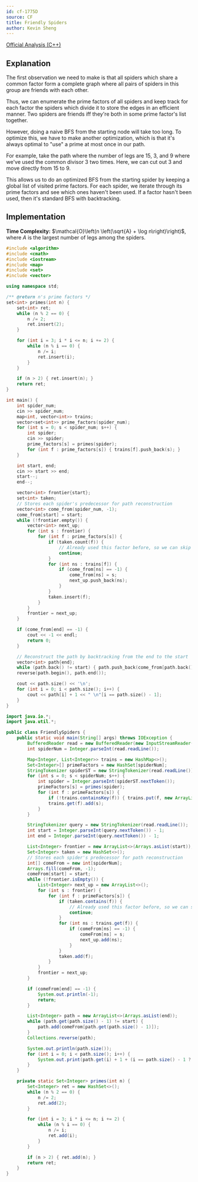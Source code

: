 ```yaml
---
id: cf-1775D
source: CF
title: Friendly Spiders
author: Kevin Sheng
---
```


[Official Analysis (C++)](https://codeforces.com/blog/entry/111286)

## Explanation

The first observation we need to make is that all spiders which share a common
factor form a complete graph where all pairs of spiders in this group are friends with each other.

Thus, we can enumerate the prime factors of all spiders and keep track
for each factor the spiders which divide it to store the edges in an efficient manner.
Two spiders are friends iff they're both in some prime factor's list together.

However, doing a naive BFS from the starting node will take too long.
To optimize this, we have to make another optimization, which is that
it's always optimal to "use" a prime at most once in our path.

For example, take the path where the number of legs are $15$, $3$, and $9$
where we've used the common divisor $3$ two times.
Here, we can cut out $3$ and move directly from $15$ to $9$.

This allows us to do an optimized BFS from the starting spider
by keeping a global list of visited prime factors.
For each spider, we iterate through its prime factors and see
which ones haven't been used.
If a factor hasn't been used, then it's standard BFS with backtracking.

## Implementation

**Time Complexity:** $\mathcal{O}\left(n \left(\sqrt{A} + \log n\right)\right)$, where $A$ is the largest number of legs among the spiders.

<LanguageSection>
<CPPSection>

```cpp
#include <algorithm>
#include <cmath>
#include <iostream>
#include <map>
#include <set>
#include <vector>

using namespace std;

/** @return n's prime factors */
set<int> primes(int n) {
	set<int> ret;
	while (n % 2 == 0) {
		n /= 2;
		ret.insert(2);
	}

	for (int i = 3; i * i <= n; i += 2) {
		while (n % i == 0) {
			n /= i;
			ret.insert(i);
		}
	}

	if (n > 2) { ret.insert(n); }
	return ret;
}

int main() {
	int spider_num;
	cin >> spider_num;
	map<int, vector<int>> trains;
	vector<set<int>> prime_factors(spider_num);
	for (int s = 0; s < spider_num; s++) {
		int spider;
		cin >> spider;
		prime_factors[s] = primes(spider);
		for (int f : prime_factors[s]) { trains[f].push_back(s); }
	}

	int start, end;
	cin >> start >> end;
	start--;
	end--;

	vector<int> frontier{start};
	set<int> taken;
	// Stores each spider's predecessor for path reconstruction
	vector<int> come_from(spider_num, -1);
	come_from[start] = start;
	while (!frontier.empty()) {
		vector<int> next_up;
		for (int s : frontier) {
			for (int f : prime_factors[s]) {
				if (taken.count(f)) {
					// Already used this factor before, so we can skip it
					continue;
				}
				for (int ns : trains[f]) {
					if (come_from[ns] == -1) {
						come_from[ns] = s;
						next_up.push_back(ns);
					}
				}
				taken.insert(f);
			}
		}
		frontier = next_up;
	}

	if (come_from[end] == -1) {
		cout << -1 << endl;
		return 0;
	}

	// Reconstruct the path by backtracking from the end to the start
	vector<int> path{end};
	while (path.back() != start) { path.push_back(come_from[path.back()]); }
	reverse(path.begin(), path.end());

	cout << path.size() << '\n';
	for (int i = 0; i < path.size(); i++) {
		cout << path[i] + 1 << " \n"[i == path.size() - 1];
	}
}
```

</CPPSection>
<JavaSection>

```java
import java.io.*;
import java.util.*;

public class FriendlySpiders {
	public static void main(String[] args) throws IOException {
		BufferedReader read = new BufferedReader(new InputStreamReader(System.in));
		int spiderNum = Integer.parseInt(read.readLine());

		Map<Integer, List<Integer>> trains = new HashMap<>();
		Set<Integer>[] primeFactors = new HashSet[spiderNum];
		StringTokenizer spiderST = new StringTokenizer(read.readLine());
		for (int s = 0; s < spiderNum; s++) {
			int spider = Integer.parseInt(spiderST.nextToken());
			primeFactors[s] = primes(spider);
			for (int f : primeFactors[s]) {
				if (!trains.containsKey(f)) { trains.put(f, new ArrayList<>()); }
				trains.get(f).add(s);
			}
		}

		StringTokenizer query = new StringTokenizer(read.readLine());
		int start = Integer.parseInt(query.nextToken()) - 1;
		int end = Integer.parseInt(query.nextToken()) - 1;

		List<Integer> frontier = new ArrayList<>(Arrays.asList(start));
		Set<Integer> taken = new HashSet<>();
		// Stores each spider's predecessor for path reconstruction
		int[] comeFrom = new int[spiderNum];
		Arrays.fill(comeFrom, -1);
		comeFrom[start] = start;
		while (!frontier.isEmpty()) {
			List<Integer> next_up = new ArrayList<>();
			for (int s : frontier) {
				for (int f : primeFactors[s]) {
					if (taken.contains(f)) {
						// Already used this factor before, so we can skip it
						continue;
					}
					for (int ns : trains.get(f)) {
						if (comeFrom[ns] == -1) {
							comeFrom[ns] = s;
							next_up.add(ns);
						}
					}
					taken.add(f);
				}
			}
			frontier = next_up;
		}

		if (comeFrom[end] == -1) {
			System.out.println(-1);
			return;
		}

		List<Integer> path = new ArrayList<>(Arrays.asList(end));
		while (path.get(path.size() - 1) != start) {
			path.add(comeFrom[path.get(path.size() - 1)]);
		}
		Collections.reverse(path);

		System.out.println(path.size());
		for (int i = 0; i < path.size(); i++) {
			System.out.print(path.get(i) + 1 + (i == path.size() - 1 ? "\n" : " "));
		}
	}

	private static Set<Integer> primes(int n) {
		Set<Integer> ret = new HashSet<>();
		while (n % 2 == 0) {
			n /= 2;
			ret.add(2);
		}

		for (int i = 3; i * i <= n; i += 2) {
			while (n % i == 0) {
				n /= i;
				ret.add(i);
			}
		}

		if (n > 2) { ret.add(n); }
		return ret;
	}
}
```

</JavaSection>
</LanguageSection>
